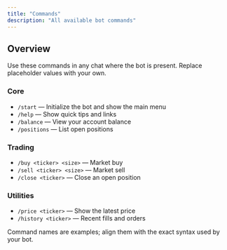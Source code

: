 ```yaml
---
title: "Commands"
description: "All available bot commands"
---
```


## Overview

Use these commands in any chat where the bot is present. Replace placeholder values with your own.

### Core

- `/start` — Initialize the bot and show the main menu
- `/help` — Show quick tips and links
- `/balance` — View your account balance
- `/positions` — List open positions

### Trading

- `/buy <ticker> <size>` — Market buy
- `/sell <ticker> <size>` — Market sell
- `/close <ticker>` — Close an open position

### Utilities

- `/price <ticker>` — Show the latest price
- `/history <ticker>` — Recent fills and orders

<Note>
Command names are examples; align them with the exact syntax used by your bot.
</Note>

